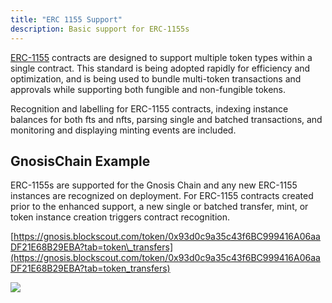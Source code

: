 ```yaml
---
title: "ERC 1155 Support"
description: Basic support for ERC-1155s
---
```


[ERC-1155](https://eips.ethereum.org/EIPS/eip-1155) contracts are designed to support multiple token types within a single contract. This standard is being adopted rapidly for efficiency and optimization, and is being used to bundle multi-token transactions and approvals while supporting both fungible and non-fungible tokens.

Recognition and labelling for ERC-1155 contracts, indexing instance balances for both fts and nfts, parsing single and batched transactions, and monitoring and displaying minting events are included.

## GnosisChain Example

ERC-1155s are supported for the Gnosis Chain and any new ERC-1155 instances are recognized on deployment. For ERC-1155 contracts created prior to the enhanced support, a new single or batched transfer, mint, or token instance creation triggers contract recognition.

[https://gnosis.blockscout.com/token/0x93d0c9a35c43f6BC999416A06aaDF21E68B29EBA?tab=token\_transfers](https://gnosis.blockscout.com/token/0x93d0c9a35c43f6BC999416A06aaDF21E68B29EBA?tab=token_transfers)

<Frame caption="">
  <img src="/images/0b611025-image.jpeg" />
</Frame>


